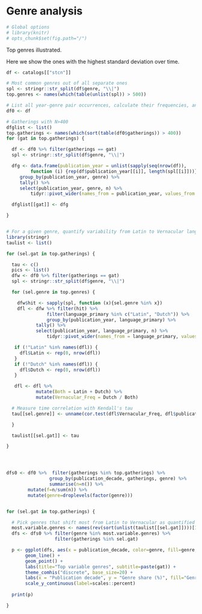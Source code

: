 # Genre analysis

```r
# Global options
# library(knitr)
# opts_chunk$set(fig.path="/")
```

Top genres illustrated.

Here we show the ones with the highest standard deviation over time.

```r
df <- catalogs[["stcn"]]

# Most common genres out of all separate ones
spl <- stringr::str_split(df$genre, "\\|")
top.genres <- names(which(table(unlist(spl)) > 500))

# List all year-genre pair occurrences, calculate their frequencies, and make a wide table
df0 <- df

# Gatherings with N>400
dfglist <- list()
top.gatherings <- names(which(sort(table(df0$gatherings)) > 400))
for (gat in top.gatherings) {

  df <- df0 %>% filter(gatherings == gat)
  spl <- stringr::str_split(df$genre, "\\|")

  dfg <- data.frame(publication_year = unlist(sapply(seq(nrow(df)),
         function (i) {rep(df$publication_year[[i]], length(spl[[i]]))})), genre = unlist(spl)) %>%
	 group_by(publication_year, genre) %>%
	 tally() %>%
	 select(publication_year, genre, n) %>%
         tidyr::pivot_wider(names_from = publication_year, values_from = n, values_fill=0)

  dfglist[[gat]] <- dfg

}


# For a given genre, quantify variability from Latin to Vernacular language
library(stringr)
taulist <- list()

for (sel.gat in top.gatherings) {

  tau <- c()
  pics <- list()
  dfw <- df0 %>% filter(gatherings == gat)
  spl <- stringr::str_split(df$genre, "\\|")

  for (sel.genre in top.genres) {

    dfw$hit <- sapply(spl, function (x){sel.genre %in% x})
    dfl <- dfw %>% filter(hit) %>%
               filter(language_primary %in% c("Latin", "Dutch")) %>%
       	       group_by(publication_year, language_primary) %>%	       
	       tally() %>%
	       select(publication_year, language_primary, n) %>%
               tidyr::pivot_wider(names_from = language_primary, values_from = n, values_fill=0)

   if (!"Latin" %in% names(dfl)) {
     dfl$Latin <- rep(0, nrow(dfl))
   }
   if (!"Dutch" %in% names(dfl)) {
     dfl$Dutch <- rep(0, nrow(dfl))
   }

   dfl <- dfl %>%
	       mutate(Both = Latin + Dutch) %>%
	       mutate(Vernacular_Freq = Dutch / Both)

  # Measure time correlation with Kendall's tau
  tau[[sel.genre]] <- unname(cor.test(dfl$Vernacular_Freq, dfl$publication_year, method = "kendall")$estimate)

  }

  taulist[[sel.gat]] <- tau

}




dfs0 <- df0 %>%  filter(gatherings %in% top.gatherings) %>%
                group_by(publication_decade, gatherings, genre) %>%
                summarise(n=n()) %>%
		mutate(f=n/sum(n)) %>%
		mutate(genre=droplevels(factor(genre)))


for (sel.gat in top.gatherings) {

  # Pick genres that shift most from Latin to Vernacular as quantified by tau
  most.variable.genres <- names(rev(sort(unlist(taulist[[sel.gat]])))[1:5])
  dfs <- dfs0 %>% filter(genre %in% most.variable.genres) %>%
                  filter(gatherings %in% sel.gat) 

  p <- ggplot(dfs, aes(x = publication_decade, color=genre, fill=genre, y = f)) +
       geom_line() +
       geom_point() +       
       labs(title="Top variable genres", subtitle=paste(gat)) +
       theme_comhis("discrete", base_size=20) +
       labs(x = "Publication decade", y = "Genre share (%)", fill="Genre") +
       scale_y_continuous(label=scales::percent)
       
  print(p)

}
```







